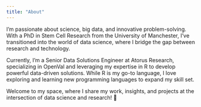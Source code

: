 ```yaml
---
title: "About"
---
```

I'm passionate about science, big data, and innovative problem-solving. With a PhD in Stem Cell Research from the University of Manchester, I've transitioned into the world of data science, where I bridge the gap between research and technology.

Currently, I'm a Senior Data Solutions Engineer at Atorus Research, specializing in OpenVal and leveraging my expertise in R to develop powerful data-driven solutions. While R is my go-to language, I love exploring and learning new programming languages to expand my skill set.

Welcome to my space, where I share my work, insights, and projects at the intersection of data science and research! 🚀